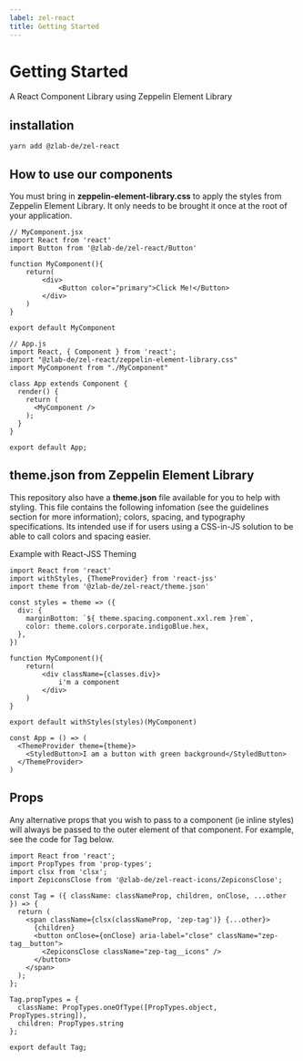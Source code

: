 ```yaml
---
label: zel-react
title: Getting Started
---
```



# Getting Started

A React Component Library using Zeppelin Element Library

<DownloadContainer>
  <DownloadFile
    title="NPM: @zlab-de/zel-react"
    href="https://www.npmjs.com/package/@zlab-de/zel-react"
    download=""
    variant="npm"
    ariaLabel="npm"
  />

</DownloadContainer>

## installation

```
yarn add @zlab-de/zel-react
```

## How to use our components

You must bring in **zeppelin-element-library.css** to apply the styles from Zeppelin Element Library. It only needs to be brought it once at the root of your application.

```
// MyComponent.jsx
import React from 'react'
import Button from '@zlab-de/zel-react/Button'

function MyComponent(){
    return(
        <div>
            <Button color="primary">Click Me!</Button>
        </div>
    )
}

export default MyComponent

// App.js
import React, { Component } from 'react';
import "@zlab-de/zel-react/zeppelin-element-library.css"
import MyComponent from "./MyComponent"

class App extends Component {
  render() {
    return (
      <MyComponent />
    );
  }
}

export default App;
```

## theme.json from Zeppelin Element Library

This repository also have a **theme.json** file available for you to help with styling. This file contains the following infomation (see the guidelines section for more information); colors, spacing, and typography specifications. Its intended use if for users using a CSS-in-JS solution to be able to call colors and spacing easier.

Example with React-JSS Theming

```
import React from 'react'
import withStyles, {ThemeProvider} from 'react-jss'
import theme from '@zlab-de/zel-react/theme.json'

const styles = theme => ({
  div: {
    marginBottom: `${ theme.spacing.component.xxl.rem }rem`,
    color: theme.colors.corporate.indigoBlue.hex,
  },
})

function MyComponent(){
    return(
        <div className={classes.div}>
            i'm a component
        </div>
    )
}

export default withStyles(styles)(MyComponent)

const App = () => (
  <ThemeProvider theme={theme}>
    <StyledButton>I am a button with green background</StyledButton>
  </ThemeProvider>
)
```

## Props

Any alternative props that you wish to pass to a component (ie inline styles) will always be passed to the outer element of that component. For example, see the code for Tag below.

```
import React from 'react';
import PropTypes from 'prop-types';
import clsx from 'clsx';
import ZepiconsClose from '@zlab-de/zel-react-icons/ZepiconsClose';

const Tag = ({ className: classNameProp, children, onClose, ...other }) => {
  return (
    <span className={clsx(classNameProp, 'zep-tag')} {...other}>
      {children}
      <button onClose={onClose} aria-label="close" className="zep-tag__button">
        <ZepiconsClose className="zep-tag__icons" />
      </button>
    </span>
  );
};

Tag.propTypes = {
  className: PropTypes.oneOfType([PropTypes.object, PropTypes.string]),
  children: PropTypes.string
};

export default Tag;
```
